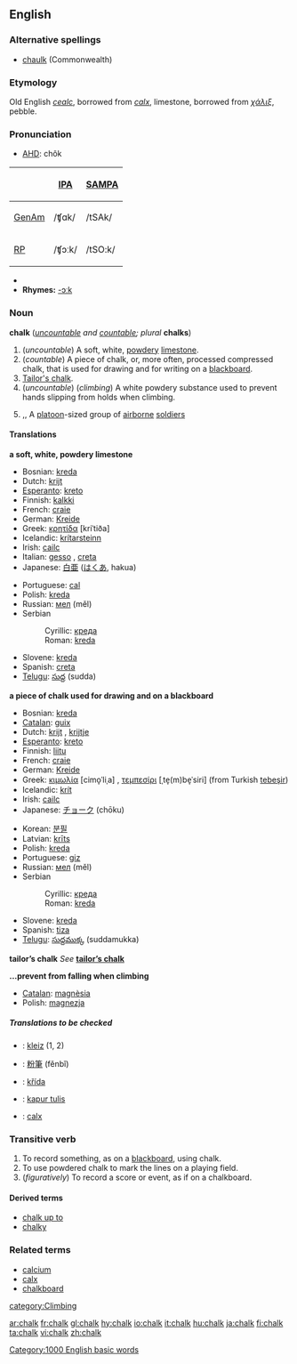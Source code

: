 {{wikipedia}}
==English==

===Alternative spellings===
*[[chaulk]] (Commonwealth)

===Etymology===
Old English ''[[cealc]]'', borrowed from {{L.}} ''[[calx#Latin|calx]]'', limestone, borrowed from {{Gr.}} ''[[χάλιξ]]'', pebble.

===Pronunciation===
*[[w:AHD|AHD]]: chôk

{| border=1 cellpadding=5
! !! [[w:International Phonetic Alphabet|IPA]] !! [[w:SAMPA|SAMPA]]
|-
! [[GenAm]]
| /ʧɑk/ || /tSAk/
|-
! [[RP]]
| /ʧɔːk/ || /tSO:k/
|}
*{{audio|en-us-chalk.ogg|Audio (US)}}
*'''Rhymes:''' [[Rhymes:English:-ɔːk|-ɔːk]]

===Noun===
'''chalk''' (''[[uncountable]] and [[countable]]; plural'' '''chalks''')

#(''uncountable'') A soft, white, [[powdery]] [[limestone]].
#(''countable'') A piece of chalk, or, more often, processed compressed chalk, that is used for drawing and for writing on a [[blackboard]].
#[[Tailor's chalk]].
#(''uncountable'') (''climbing'') A white powdery substance used to prevent hands slipping from holds when climbing.<!--Isn't this the same as the first def?-->
#{{US}},{{military}},{{countable}} A [[platoon]]-sized group of [[airborne]] [[soldier]]s
{{wikipedia|chalk (military)}}

====Translations====
'''a soft, white, powdery limestone'''
{{top}}
*Bosnian: [[kreda#Bosnian|kreda]] {{f}}
*Dutch: [[krijt]] {{n}}
*[[Esperanto]]: [[kreto]]
*Finnish: [[kalkki]]
*French: [[craie]] {{f}}
*German: [[Kreide]] {{f}}
*Greek: [[κρητίδα]] [kriˈtiða] {{f}}
*Icelandic: [[krítarsteinn]] {{m}}
*Irish: [[cailc]] {{f}}
*Italian: [[gesso]] {{m}}, [[creta]] {{f}}
*Japanese: [[白亜]] ([[はくあ]], hakua)
{{mid}}
*Portuguese: [[cal]] {{f}}
*Polish: [[kreda]] {{f}}
*Russian: [[мел]] (měl) {{m}}
*Serbian
*:Cyrillic: [[креда#Serbian|креда]] {{f}}
*:Roman: [[kreda#Serbian|kreda]] {{f}}
*Slovene: [[kreda]] {{f}}
*Spanish: [[creta]] {{f}}
*[[Telugu]]: [[సుద్ద]] (sudda)
{{bottom}}

'''a piece of chalk used for drawing and on a blackboard'''
{{top}}
*Bosnian: [[kreda#Bosnian|kreda]] {{f}}
*[[Catalan]]: [[guix]] {{m}}
*Dutch: [[krijt]] {{n}}, [[krijtje]] {{n}}
*[[Esperanto]]: [[kreto]]
*Finnish: [[liitu]]
*French: [[craie]] {{f}}
*German: [[Kreide]] {{f}}
*Greek: [[κιμωλία]] [cimo̞ˈliˌa] {{f}}, [[τεμπεσίρι]] [ˌte̞(m)be̞ˈsiri] (from Turkish [[tebeşir]]) {{n}}
*Icelandic: [[krít]] {{f}}
*Irish: [[cailc]] {{f}}
*Japanese: [[チョーク]] (chōku)
{{mid}}
*Korean: [[분필]]
*Latvian: [[krīts]] {{m}}
*Polish: [[kreda]] {{f}}
*Portuguese: [[giz]] {{m}}
*Russian: [[мел]] (měl) {{m}}
*Serbian
*:Cyrillic: [[креда#Serbian|креда]] {{f}}
*:Roman: [[kreda#Serbian|kreda]] {{f}}
*Slovene: [[kreda#Slovene|kreda]] {{f}}
*Spanish: [[tiza]] {{f}}
*[[Telugu]]: [[సుద్దముక్క]] (suddamukka)
{{bottom}}

'''tailor’s chalk'''
''See'' '''[[tailor's chalk|tailor’s chalk]]'''

'''...prevent from falling when climbing'''
*[[Catalan]]: [[magnèsia]] {{g|Catalan}}
*Polish: [[magnezja]] {{f}}

=====Translations to be checked=====
<!--Remove this section once all of the translations below have been moved into the tables above.-->
{{checktrans}}

*{{ttbc|Breton}}: [[kleiz]] {{m}} (1, 2)
*{{ttbc|Chinese}}: [[粉筆]] (fěnbǐ)
*{{ttbc|Czech}}: [[křída]] {{f}}
*{{ttbc|Indonesian}}: [[kapur tulis]]
*{{ttbc|Latin}}: [[calx#Latin|calx]] {{f}}

===Transitive verb===
{{en-verb}}

#To record something, as on a [[blackboard]], using chalk.
#To use powdered chalk to mark the lines on a playing field.
#(''figuratively'') To record a score or event, as if on a chalkboard.

====Derived terms====
*[[chalk up to]]
*[[chalky]]

===Related terms===
*[[calcium]]
*[[calx]]
*[[chalkboard]]

[[category:Climbing]]
[[Category:1000 English basic words]]

[[ar:chalk]]
[[fr:chalk]]
[[gl:chalk]]
[[hy:chalk]]
[[io:chalk]]
[[it:chalk]]
[[hu:chalk]]
[[ja:chalk]]
[[fi:chalk]]
[[ta:chalk]]
[[vi:chalk]]
[[zh:chalk]]